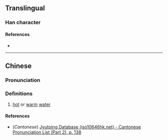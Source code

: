 {{character info}}
==Translingual==

===Han character===
{{Han char|rn=85|rad=水|as=06|sn=9|four=33144|canj=EJV|ids=⿰氵安}}

====References====
* {{Han ref|kx=0620.170|dkj=17385|dj=1016.060|hdz=31616.070|uh=6D1D|ud=27933|bh=CF7D|bd=53117}}

----

==Chinese==
{{zh-forms}}

===Pronunciation===
{{zh-pron
|m=àn,yàn,è
|c=on3
|mc=y
|oc=y
|ma=
|cat=n
}}

===Definitions===
{{zh-hanzi}}

# [[hot]] or [[warm]] [[water]]

====References====
* (''Cantonese'') [http://www.iso10646hk.net/jp/document/download.jsp Jyutping Database (iso10646hk.net) - Cantonese Pronunciation List (Part 2), p. 138]

{{zh-attn-split}}